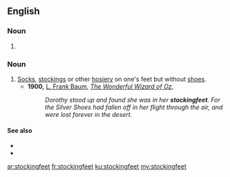 ==English==

===Noun===
{{head|en|noun plural form}}

# {{plural of|stockingfoot|lang=en}}

===Noun===
{{head|en|noun}}

# [[socks|Socks]], [[stockings]] or other [[hosiery]] on one's feet but without [[shoe]]s.
#* '''1900,''' [[w:L. Frank Baum|L. Frank Baum]], ''[[s:The Wonderful Wizard of Oz|The Wonderful Wizard of Oz]]'',
#*: ''Dorothy stood up and found she was in her '''stockingfeet'''. For the Silver Shoes had fallen off in her flight through the air, and were lost forever in the desert.''

====See also====
* {{l|en|in one's stockinged feet}}
* {{l|en|stockinged}}

[[ar:stockingfeet]]
[[fr:stockingfeet]]
[[ku:stockingfeet]]
[[my:stockingfeet]]